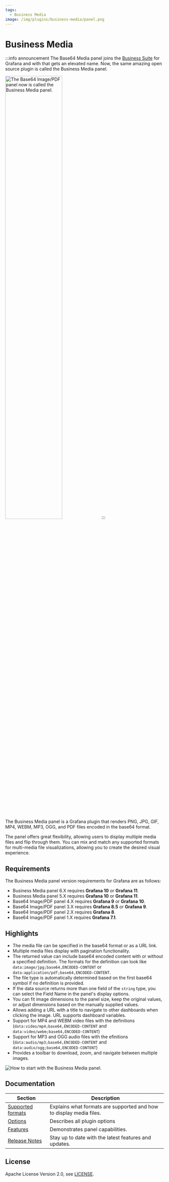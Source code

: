 ```yaml
---
tags:
  - Business Media
image: /img/plugins/business-media/panel.png
---
```



# Business Media

:::info announcement
The Base64 Media panel joins the [Business Suite](/plugins/) for Grafana and with that gets an elevated name. Now, the same amazing open source plugin is called the Business Media panel.

<Image
  title="The Base64 Image/PDF panel now is called the Business Media panel."
  src="/img/plugins/business-media/new-name.png"
  width="60%"
/>
:::

The Business Media panel is a Grafana plugin that renders PNG, JPG, GIF, MP4, WEBM, MP3, OGG, and PDF files encoded in the base64 format. 

The panel offers great flexibility, allowing users to display multiple media files and flip through them. You can mix and match any supported formats for multi-media file visualizations, allowing you to create the desired visual experience.

## Requirements

The Business Media panel version requirements for Grafana are as follows:

- Business Media panel 6.X requires **Grafana 10** or **Grafana 11**.
- Business Media panel 5.X requires **Grafana 10** or **Grafana 11**.
- Base64 Image/PDF panel 4.X requires **Grafana 9** or **Grafana 10**.
- Base64 Image/PDF panel 3.X requires **Grafana 8.5** or **Grafana 9**.
- Base64 Image/PDF panel 2.X requires **Grafana 8**.
- Base64 Image/PDF panel 1.X requires **Grafana 7.1**.

<GettingStarted />

## Highlights

- The media file can be specified in the base64 format or as a URL link.
- Multiple media files display with pagination functionality.
- The returned value can include base64 encoded content with or without a specified definition. The formats for the definition can look like `data:image/jpg;base64,ENCODED-CONTENT` or `data:application/pdf;base64,ENCODED-CONTENT`.
- The file type is automatically determined based on the first base64 symbol if no definition is provided.
- If the data source returns more than one field of the `string` type, you can select the Field Name in the panel's display options.
- You can fit image dimensions to the panel size, keep the original values, or adjust dimensions based on the manually supplied values.
- Allows adding a URL with a title to navigate to other dashboards when clicking the image. URL supports dashboard variables.
- Support for MP4 and WEBM video files with the definitions (`data:video/mp4;base64,ENCODED-CONTENT` and `data:video/webm;base64,ENCODED-CONTENT`)
- Support for MP3 and OGG audio files with the efinitions (`data:audio/mp3;base64,ENCODED-CONTENT` and `data:audio/ogg;base64,ENCODED-CONTENT`)
- Provides a toolbar to download, zoom, and navigate between multiple images.

<Image
  title="How to start with the Business Media panel."
  src="/img/plugins/business-media/media-7.png"
/>

<Tutorial />

## Documentation

| Section                      | Description                                                         |
| ---------------------------- | ------------------------------------------------------------------- |
| [Supported formats](formats) | Explains what formats are supported and how to display media files. |
| [Options](options)           | Describes all plugin options                                        |
| [Features](features)         | Demonstrates panel capabilities.                                    |
| [Release Notes](release)     | Stay up to date with the latest features and updates.               |

## License

Apache License Version 2.0, see [LICENSE](https://github.com/volkovlabs/business-media/blob/main/LICENSE).

<Feedback />
